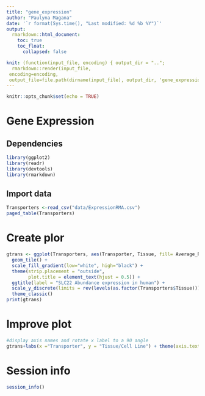 ```yaml
---
title: "gene_expression"
author: "Paulyna Magana"
date: '`r format(Sys.time(), "Last modified: %d %b %Y")`'
output:
  rmarkdown::html_document:
    toc: true
    toc_float:
      collapsed: false

knit: (function(input_file, encoding) { output_dir = "..";
  rmarkdown::render(input_file,
 encoding=encoding,
 output_file=file.path(dirname(input_file), output_dir, 'gene_expression.html'))})
---
```


```r
knitr::opts_chunk$set(echo = TRUE)
```

# Gene Expression

## Dependencies
```r
library(ggplot2)
library(readr)
library(devtools)
library(rmarkdown)
```


## Import data

```r
Transporters <-read_csv("data/ExpressionRMA.csv")
paged_table(Transporters)
```


# Create plor

```r
gtrans <- ggplot(Transporters, aes(Transporter, Tissue, fill= Average_RMA)) + 
  geom_tile() +
  scale_fill_gradient(low="white", high="black") +
  theme(strip.placement = "outside",
        plot.title = element_text(hjust = 0.5)) +
  ggtitle(label = "SLC22 Abundance expression in human") +
  scale_y_discrete(limits = rev(levels(as.factor(Transporters$Tissue)))) +
  theme_classic()
print(gtrans)
```

# Improve plot

```r
#display axis names and rotate x label to a 90 angle
gtrans+labs(x ="Transporter", y = "Tissue/Cell Line") + theme(axis.text.x = element_text(angle=90))
```


# Session info
```r
session_info()
```


